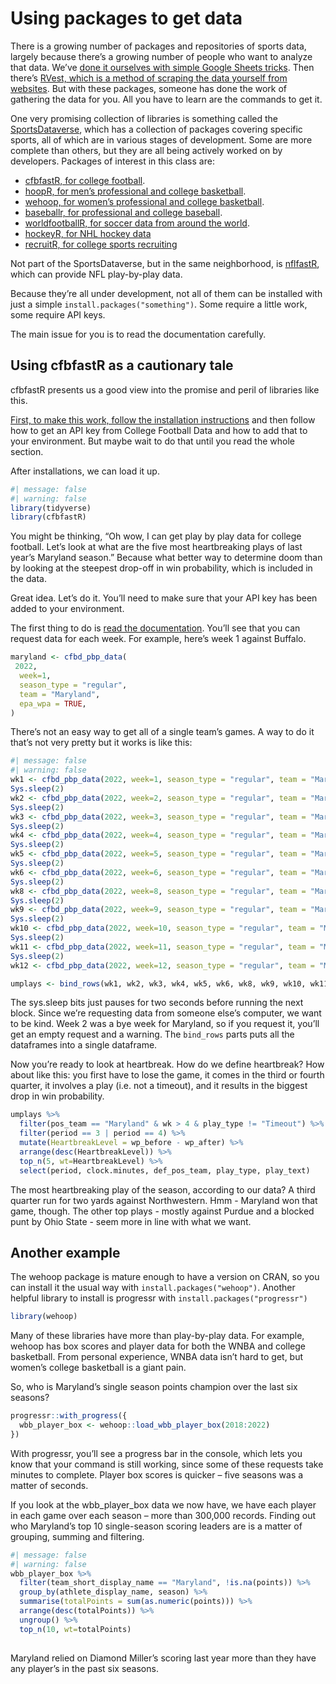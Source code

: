 # Using packages to get data

There is a growing number of packages and repositories of sports data, largely because there's a growing number of people who want to analyze that data. We've [done it ourselves with simple Google Sheets tricks](https://www.thescoop.org/sports/data-structures-and-types.html#a-simple-way-to-get-data). Then there's [RVest, which is a method of scraping the data yourself from websites](https://www.thescoop.org/sports/intro-to-rvest.html). But with these packages, someone has done the work of gathering the data for you. All you have to learn are the commands to get it.

One very promising collection of libraries is something called the [SportsDataverse](https://sportsdataverse.org/), which has a collection of packages covering specific sports, all of which are in various stages of development. Some are more complete than others, but they are all being actively worked on by developers. Packages of interest in this class are:

-   [cfbfastR, for college football](https://cfbfastr.sportsdataverse.org/).
-   [hoopR, for men's professional and college basketball](https://hoopr.sportsdataverse.org/).
-   [wehoop, for women's professional and college basketball](https://wehoop.sportsdataverse.org/).
-   [baseballr, for professional and college baseball](https://billpetti.github.io/baseballr/).
-   [worldfootballR, for soccer data from around the world](https://jaseziv.github.io/worldfootballR/).
-   [hockeyR, for NHL hockey data](https://hockeyr.netlify.app/)
-   [recruitR, for college sports recruiting](https://recruitr.sportsdataverse.org/)

Not part of the SportsDataverse, but in the same neighborhood, is [nflfastR](https://www.nflfastr.com/), which can provide NFL play-by-play data.

Because they're all under development, not all of them can be installed with just a simple `install.packages("something")`. Some require a little work, some require API keys.

The main issue for you is to read the documentation carefully.

## Using cfbfastR as a cautionary tale

cfbfastR presents us a good view into the promise and peril of libraries like this.

[First, to make this work, follow the installation instructions](https://cfbfastr.sportsdataverse.org/) and then follow how to get an API key from College Football Data and how to add that to your environment. But maybe wait to do that until you read the whole section.

After installations, we can load it up.

```r
#| message: false
#| warning: false
library(tidyverse)
library(cfbfastR)
```

You might be thinking, "Oh wow, I can get play by play data for college football. Let's look at what are the five most heartbreaking plays of last year's Maryland season." Because what better way to determine doom than by looking at the steepest drop-off in win probability, which is included in the data.

Great idea. Let's do it. You'll need to make sure that your API key has been added to your environment.

The first thing to do is [read the documentation](https://cfbfastr.sportsdataverse.org/). You'll see that you can request data for each week. For example, here's week 1 against Buffalo.

```r
maryland <- cfbd_pbp_data(
 2022,
  week=1, 
  season_type = "regular",
  team = "Maryland",
  epa_wpa = TRUE,
)
```

There's not an easy way to get all of a single team's games. A way to do it that's not very pretty but it works is like this:

```r
#| message: false
#| warning: false
wk1 <- cfbd_pbp_data(2022, week=1, season_type = "regular", team = "Maryland", epa_wpa = TRUE)
Sys.sleep(2)
wk2 <- cfbd_pbp_data(2022, week=2, season_type = "regular", team = "Maryland", epa_wpa = TRUE)
Sys.sleep(2)
wk3 <- cfbd_pbp_data(2022, week=3, season_type = "regular", team = "Maryland", epa_wpa = TRUE)
Sys.sleep(2)
wk4 <- cfbd_pbp_data(2022, week=4, season_type = "regular", team = "Maryland", epa_wpa = TRUE)
Sys.sleep(2)
wk5 <- cfbd_pbp_data(2022, week=5, season_type = "regular", team = "Maryland", epa_wpa = TRUE)
Sys.sleep(2)
wk6 <- cfbd_pbp_data(2022, week=6, season_type = "regular", team = "Maryland", epa_wpa = TRUE)
Sys.sleep(2)
wk8 <- cfbd_pbp_data(2022, week=8, season_type = "regular", team = "Maryland", epa_wpa = TRUE)
Sys.sleep(2)
wk9 <- cfbd_pbp_data(2022, week=9, season_type = "regular", team = "Maryland", epa_wpa = TRUE)
Sys.sleep(2)
wk10 <- cfbd_pbp_data(2022, week=10, season_type = "regular", team = "Maryland", epa_wpa = TRUE)
Sys.sleep(2)
wk11 <- cfbd_pbp_data(2022, week=11, season_type = "regular", team = "Maryland", epa_wpa = TRUE)
Sys.sleep(2)
wk12 <- cfbd_pbp_data(2022, week=12, season_type = "regular", team = "Maryland", epa_wpa = TRUE)

umplays <- bind_rows(wk1, wk2, wk3, wk4, wk5, wk6, wk8, wk9, wk10, wk11, wk12)
```

The sys.sleep bits just pauses for two seconds before running the next block. Since we're requesting data from someone else's computer, we want to be kind. Week 2 was a bye week for Maryland, so if you request it, you'll get an empty request and a warning. The `bind_rows` parts puts all the dataframes into a single dataframe.

Now you're ready to look at heartbreak. How do we define heartbreak? How about like this: you first have to lose the game, it comes in the third or fourth quarter, it involves a play (i.e. not a timeout), and it results in the biggest drop in win probability.

```r
umplays %>% 
  filter(pos_team == "Maryland" & wk > 4 & play_type != "Timeout") %>% 
  filter(period == 3 | period == 4) %>% 
  mutate(HeartbreakLevel = wp_before - wp_after) %>% 
  arrange(desc(HeartbreakLevel)) %>% 
  top_n(5, wt=HeartbreakLevel) %>%
  select(period, clock.minutes, def_pos_team, play_type, play_text)
```

The most heartbreaking play of the season, according to our data? A third quarter run for two yards against Northwestern. Hmm - Maryland won that game, though. The other top plays - mostly against Purdue and a blocked punt by Ohio State - seem more in line with what we want.

## Another example

The wehoop package is mature enough to have a version on CRAN, so you can install it the usual way with `install.packages("wehoop")`. Another helpful library to install is progressr with `install.packages("progressr")`

```r
library(wehoop)
```

Many of these libraries have more than play-by-play data. For example, wehoop has box scores and player data for both the WNBA and college basketball. From personal experience, WNBA data isn't hard to get, but women's college basketball is a giant pain.

So, who is Maryland's single season points champion over the last six seasons?

```r
progressr::with_progress({
  wbb_player_box <- wehoop::load_wbb_player_box(2018:2022)
})
```

With progressr, you'll see a progress bar in the console, which lets you know that your command is still working, since some of these requests take minutes to complete. Player box scores is quicker -- five seasons was a matter of seconds.

If you look at the wbb_player_box data we now have, we have each player in each game over each season -- more than 300,000 records. Finding out who Maryland's top 10 single-season scoring leaders are is a matter of grouping, summing and filtering.

```r
#| message: false
#| warning: false
wbb_player_box %>% 
  filter(team_short_display_name == "Maryland", !is.na(points)) %>% 
  group_by(athlete_display_name, season) %>% 
  summarise(totalPoints = sum(as.numeric(points))) %>% 
  arrange(desc(totalPoints)) %>%
  ungroup() %>%
  top_n(10, wt=totalPoints)
  
```

Maryland relied on Diamond Miller's scoring last year more than they have any player's in the past six seasons.
